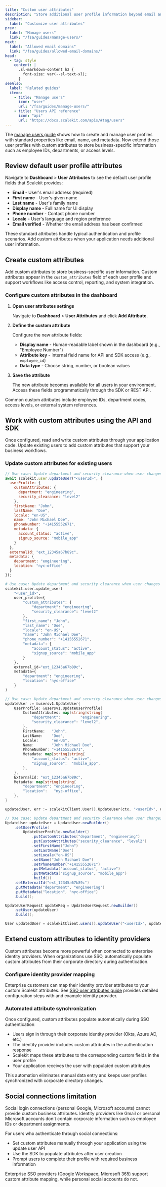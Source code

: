 ```yaml
---
title: "Custom user attributes"
description: "Store additional user profile information beyond email and name to support business workflows and system integrations."
sidebar:
  label: "Customize user attributes"
prev:
  label: "Manage users"
  link: "/fsa/guides/manage-users/"
next:
  label: "Allowed email domains"
  link: "/fsa/guides/allowed-email-domains/"
head:
  - tag: style
    content: |
      .sl-markdown-content h2 {
        font-size: var(--sl-text-xl);
      }
seeAlso:
  label: "Related guides"
  items:
    - title: "Manage users"
      icon: "user"
      url: "/fsa/guides/manage-users/"
    - title: "Users API reference"
      icon: "api"
      url: "https://docs.scalekit.com/apis/#tag/users"
---
```



The [manage users guide](/fsa/guides/manage-users/) shows how to create and manage user profiles with standard properties like email, name, and metadata. Now extend those user profiles with custom attributes to store business-specific information such as employee IDs, departments, or access levels.

## Review default user profile attributes

Navigate to **Dashboard** > **User Attributes** to see the default user profile fields that Scalekit provides:

- **Email** - User's email address (required)
- **First name** - User's given name
- **Last name** - User's family name
- **Display name** - Full name for UI display
- **Phone number** - Contact phone number
- **Locale** - User's language and region preference
- **Email verified** - Whether the email address has been confirmed

These standard attributes handle typical authentication and profile scenarios. Add custom attributes when your application needs additional user information.

## Create custom attributes

Add custom attributes to store business-specific user information. Custom attributes appear in the `custom_attributes` field of each user profile and support workflows like access control, reporting, and system integration.

### Configure custom attributes in the dashboard

<Steps>

1. **Open user attributes settings**

   Navigate to **Dashboard** > **User Attributes** and click **Add Attribute**.

2. **Define the custom attribute**

   Configure the new attribute fields:
   - **Display name** - Human-readable label shown in the dashboard (e.g., "Employee Number")
   - **Attribute key** - Internal field name for API and SDK access (e.g., `employee_id`)
   - **Data type** - Choose string, number, or boolean values

3. **Save the attribute**

   The new attribute becomes available for all users in your environment. Access these fields programmatically through the SDK or REST API.

</Steps>

Common custom attributes include employee IDs, department codes, access levels, or external system references.

## Work with custom attributes using the API and SDK <Badge text="API" variant="tip" />

Once configured, read and write custom attributes through your application code. Update existing users to add custom attributes that support your business workflows.

### Update custom attributes for existing users

<Tabs syncKey="tech-stack">
<TabItem value="node" label="Node.js">

```javascript title="Update user profile with custom attributes" wrap
// Use case: Update department and security clearance when user changes roles
await scalekit.user.updateUser("<userId>", {
  userProfile: {
    customAttributes: {
      department: "engineering",
      security_clearance: "level2"
    },
    firstName: "John",
    lastName: "Doe",
    locale: "en-US",
    name: "John Michael Doe",
    phoneNumber: "+14155552671",
    metadata: {
      account_status: "active",
      signup_source: "mobile_app"
    }
  },
  externalId: "ext_12345a67b89c",
  metadata: {
    department: "engineering",
    location: "nyc-office"
  }
});
```

</TabItem>
<TabItem value="python" label="Python">

```python title="Update user profile with custom attributes" wrap
# Use case: Update department and security clearance when user changes roles
scalekit.user.update_user(
    "<user_id>",
    user_profile={
        "custom_attributes": {
            "department": "engineering",
            "security_clearance": "level2"
        },
        "first_name": "John",
        "last_name": "Doe",
        "locale": "en-US",
        "name": "John Michael Doe",
        "phone_number": "+14155552671",
        "metadata": {
            "account_status": "active",
            "signup_source": "mobile_app"
        }
    },
    external_id="ext_12345a67b89c",
    metadata={
        "department": "engineering",
        "location": "nyc-office"
    }
)
```

</TabItem>
<TabItem value="go" label="Go">

```go title="Update user profile with custom attributes" wrap
// Use case: Update department and security clearance when user changes roles
updateUser := &usersv1.UpdateUser{
    UserProfile: &usersv1.UpdateUserProfile{
        CustomAttributes: map[string]string{
            "department":         "engineering",
            "security_clearance": "level2",
        },
        FirstName:   "John",
        LastName:    "Doe",
        Locale:      "en-US",
        Name:        "John Michael Doe",
        PhoneNumber: "+14155552671",
        Metadata: map[string]string{
            "account_status": "active",
            "signup_source":  "mobile_app",
        },
    },
    ExternalId: "ext_12345a67b89c",
    Metadata: map[string]string{
        "department": "engineering",
        "location":   "nyc-office",
    },
}

updatedUser, err := scalekitClient.User().UpdateUser(ctx, "<userId>", updateUser)
```

</TabItem>
<TabItem value="java" label="Java">

```java title="Update user profile with custom attributes" wrap
// Use case: Update department and security clearance when user changes roles
UpdateUser updateUser = UpdateUser.newBuilder()
    .setUserProfile(
        UpdateUserProfile.newBuilder()
            .putCustomAttributes("department", "engineering")
            .putCustomAttributes("security_clearance", "level2")
            .setFirstName("John")
            .setLastName("Doe")
            .setLocale("en-US")
            .setName("John Michael Doe")
            .setPhoneNumber("+14155552671")
            .putMetadata("account_status", "active")
            .putMetadata("signup_source", "mobile_app")
            .build())
    .setExternalId("ext_12345a67b89c")
    .putMetadata("department", "engineering")
    .putMetadata("location", "nyc-office")
    .build();

UpdateUserRequest updateReq = UpdateUserRequest.newBuilder()
    .setUser(updateUser)
    .build();

User updatedUser = scalekitClient.users().updateUser("<userId>", updateReq);
```

</TabItem>
</Tabs>

## Extend custom attributes to identity providers

Custom attributes become more powerful when connected to enterprise identity providers. When organizations use SSO, automatically populate custom attributes from their corporate directory during authentication.

### Configure identity provider mapping

Enterprise customers can map their identity provider attributes to your custom Scalekit attributes. See [SSO user attributes guide](/sso/guides/sso-user-attributes/) provides detailed configuration steps with and example identity provider.

### Automated attribute synchronization

Once configured, custom attributes populate automatically during SSO authentication:

- Users sign in through their corporate identity provider (Okta, Azure AD, etc.)
- The identity provider includes custom attributes in the authentication response
- Scalekit maps these attributes to the corresponding custom fields in the user profile
- Your application receives the user with populated custom attributes

This automation eliminates manual data entry and keeps user profiles synchronized with corporate directory changes.

## Social connections limitation

Social login connections (personal Google, Microsoft accounts) cannot provide custom business attributes. Identity providers like Gmail or personal Microsoft accounts don't contain corporate information such as employee IDs or department assignments.

For users who authenticate through social connections:
- Set custom attributes manually through your application using the update user API
- Use the SDK to populate attributes after user creation
- Prompt users to complete their profile with required business information

<Aside type="note">
Enterprise SSO providers (Google Workspace, Microsoft 365) support custom attribute mapping, while personal social accounts do not.
</Aside>
